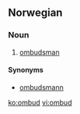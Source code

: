 ==Norwegian==

===Noun===
{{no-noun-n1}}

# [[ombudsman]]

====Synonyms====
*[[ombudsmann]]

[[ko:ombud]]
[[vi:ombud]]